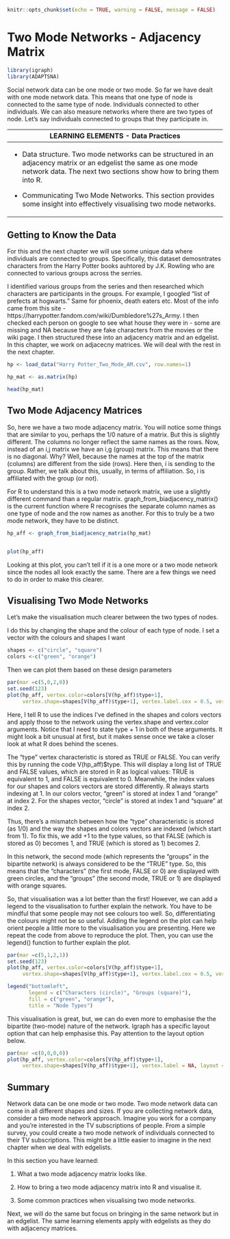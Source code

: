 ```r
knitr::opts_chunk$set(echo = TRUE, warning = FALSE, message = FALSE)
```

# Two Mode Networks - Adjacency Matrix

```r
library(igraph)
library(ADAPTSNA)
```

Social network data can be one mode or two mode. So far we have dealt with one mode network data. This means that one type of node is connected to the same type of node. Individuals connected to other individuals. We can also measure networks where there are two types of node. Let's say individuals connected to groups that they participate in.

+---------------------------------------------------------------------------------------------------------------------------------------------------------------------------------------+
| LEARNING ELEMENTS - Data Practices                                                                                                                                                    |
+=======================================================================================================================================================================================+
| -   Data structure. Two mode networks can be structured in an adjacency matrix or an edgelist the same as one mode network data. The next two sections show how to bring them into R. |
|                                                                                                                                                                                       |
| -   Communicating Two Mode Networks. This section provides some insight into effectively visualising two mode networks.                                                               |
+---------------------------------------------------------------------------------------------------------------------------------------------------------------------------------------+

## Getting to Know the Data

For this and the next chapter we will use some unique data where individuals are connected to groups. Specifically, this dataset demosntrates characters from the Harry Potter books auhtored by J.K. Rowling who are connected to various groups across the serries.

I identified various groups from the series and then researched which characters are participants in the groups. For example, I googled "list of prefects at hogwarts." Same for phoenix, death eaters etc. Most of the info came from this site - https://harrypotter.fandom.com/wiki/Dumbledore%27s_Army. I then checked each person on google to see what house they were in - some are missing and NA because they are fake characters from the movies or the wiki page. I then structured these into an adjacency matrix and an edgelist. In this chapter, we work on adjacecny matrices. We will deal with the rest in the next chapter.

```r
hp <- load_data("Harry Potter_Two_Mode_AM.csv", row.names=1)

hp_mat <- as.matrix(hp)

head(hp_mat)
```

## Two Mode Adjacency Matrices

So, here we have a two mode adjacency matrix. You will notice some things that are similar to you, perhaps the 1/0 nature of a matrix. But this is slightly different. The columns no longer reflect the same names as the rows. Now, instead of an i,j matrix we have an i,g (group) matrix. This means that there is no diagonal. Why? Well, because the names at the top of the matrix (columns) are different from the side (rows). Here then, i is sending to the group. Rather, we talk about this, usually, in terms of affiliation. So, i is affiliated with the group (or not).

For R to understand this is a two mode network matrix, we use a slightly different command than a regular matrix. graph_from_biadjacency_matrix() is the current function where R recognises the separate column names as one type of node and the row names as another. For this to truly be a two mode network, they have to be distinct.

```r
hp_aff <- graph_from_biadjacency_matrix(hp_mat)


plot(hp_aff)
```

Looking at this plot, you can't tell if it is a one more or a two mode network since the nodes all look exactly the same. There are a few things we need to do in order to make this clearer.

## Visualising Two Mode Networks

Let's make the visualisation much clearer between the two types of nodes.

I do this by changing the shape and the colour of each type of node. I set a vector with the colours and shapes I want

```r
shapes <- c("circle", "square")
colors <-c("green", "orange")
```

Then we can plot them based on these design parameters

```r
par(mar =c(5,0,2,0))
set.seed(123)
plot(hp_aff, vertex.color=colors[V(hp_aff)$type+1],
     vertex.shape=shapes[V(hp_aff)$type+1], vertex.label.cex = 0.5, vertex.size = 7, main = "Harry Potter", sub = "Characters Connected to Groups")
```

Here, I tell R to use the indices I’ve defined in the shapes and colors vectors and apply those to the network using the vertex.shape and vertex.color arguments. Notice that I need to state type + 1 in both of these arguments. It might look a bit unusual at first, but it makes sense once we take a closer look at what R does behind the scenes.

The "type" vertex characteristic is stored as TRUE or FALSE. You can verify this by running the code V(hp_aff)\$type. This will display a long list of TRUE and FALSE values, which are stored in R as logical values: TRUE is equivalent to 1, and FALSE is equivalent to 0. Meanwhile, the index values for our shapes and colors vectors are stored differently. R always starts indexing at 1. In our colors vector, "green" is stored at index 1 and "orange" at index 2. For the shapes vector, "circle" is stored at index 1 and "square" at index 2.

Thus, there’s a mismatch between how the "type" characteristic is stored (as 1/0) and the way the shapes and colors vectors are indexed (which start from 1). To fix this, we add +1 to the type values, so that FALSE (which is stored as 0) becomes 1, and TRUE (which is stored as 1) becomes 2.

In this network, the second mode (which represents the "groups" in the bipartite network) is always considered to be the "TRUE" type. So, this means that the "characters" (the first mode, FALSE or 0) are displayed with green circles, and the "groups" (the second mode, TRUE or 1) are displayed with orange squares.

So, that visualisation was a lot better than the first! However, we can add a legend to the visualisation to further explain the network. You have to be mindful that some people may not see colours too well. So, differentiating the colours might not be so useful. Adding the legend on the plot can help orient people a little more to the visualisation you are presenting. Here we repeat the code from above to reproduce the plot. Then, you can use the legend() function to further explain the plot.

```r
par(mar =c(5,1,2,1))
set.seed(123)
plot(hp_aff, vertex.color=colors[V(hp_aff)$type+1],
     vertex.shape=shapes[V(hp_aff)$type+1], vertex.label.cex = 0.5, vertex.size = 7, main = "Harry Potter", sub = "Characters Connected to Groups")

legend("bottomleft", 
       legend = c("Characters (circle)", "Groups (square)"), 
       fill = c("green", "orange"), 
       title = "Node Types")
```

This visualisation is great, but, we can do even more to emphasise the the bipartite (two-mode) nature of the network. Igraph has a specific layout option that can help emphasise this. Pay attention to the layout option below.

```r
par(mar =c(0,0,0,0))
plot(hp_aff, vertex.color=colors[V(hp_aff)$type+1],
     vertex.shape=shapes[V(hp_aff)$type+1], vertex.label = NA, layout = layout_as_bipartite(hp_aff))
```

## Summary

Network data can be one mode or two mode. Two mode network data can come in all different shapes and sizes. If you are collecting network data, consider a two mode network approach. Imagine you work for a company and you're interested in the TV subscriptions of people. From a simple survey, you could create a two mode network of individuals connected to their TV subscriptions. This might be a little easier to imagine in the next chapter when we deal with edgelists.

In this section you have learned:

1.  What a two mode adjacency matrix looks like.

2.  How to bring a two mode adjacency matrix into R and visualise it.

3.  Some common practices when visualising two mode networks.

Next, we will do the same but focus on bringing in the same network but in an edgelist. The same learning elements apply with edgelists as they do with adjacency matrices.
